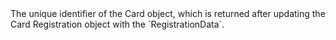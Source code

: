   
<ParamField body="CardId" type="string">     
The unique identifier of the Card object, which is returned after updating the Card Registration object with the `RegistrationData`.  
</ParamField>